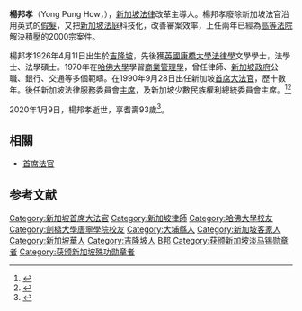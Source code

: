 {{Infobox person
| name        = 楊邦孝
| image = Yong Pung How at the ground-breaking ceremony for the new School of Law building, Singapore Management University - 20140120-01.jpg
| imagesize = 250px
| caption = 出席[[新加坡管理大學|新加坡管理大學]]法學院開學典禮的楊邦孝
| birth_date  = {{birth date|1926|4|11}}
| birth_place = {{flag|Federated Malay States}}[[雪蘭莪州|雪蘭莪州]][[吉隆坡|吉隆坡]]
| death_date  = {{death date and age|2020|1|9|1926|4|11}}
| death_place = {{SIN}}
| education   = [[康橋大學|康橋大學]]<br>[[哈佛大學|哈佛大學]]
| occupation  = 新加坡[[首席大法官|首席大法官]]（1990-2006），新加坡法律服務委員會[[主席|主席]]
| spouse      = Yong Wei Woo
| parents     = 
| awards      = 
}}
'''楊邦孝'''（Yong Pung How，{{bd|1926年|4月11日|2020年|1月9日|catIdx=Yong}}），[[新加坡|新加坡]][[法律|法律]]改革主導人。楊邦孝廢除新加坡法官沿用英式的[[假髮|假髮]]，又把[[新加坡法庭|新加坡法庭]]科技化，改善審案效率，上任兩年已經為[[高等法院_(新加坡)|高等法院]]解決積壓的2000宗案件。

楊邦孝1926年4月11日出生於[[吉隆坡|吉隆坡]]，先後獲[[英國|英國]][[康橋大學|康橋大學]][[法律學|法律學]]文學學士，法學士、法學碩士。1970年在[[哈佛大學|哈佛大學]]學習[[商業|商業]][[管理學|管理學]]，曾任律師、[[新加坡政府|新加坡政府]]公職、銀行、交通等多個範疇。在1990年9月28日出任新加坡[[首席大法官|首席大法官]]，歷十數年。後任新加坡法律服務委員會[[主席|主席]]，及新加坡少數民族權利總統委員會主席。<ref>{{Cite web |url=http://big5.china.com.cn/zhuanti2005/txt/2005-08/19/content_5945566.htm |title=新加坡楊邦孝首席大法官簡歷 |access-date=2007-07-18 |archive-date=2017-10-07 |archive-url=https://web.archive.org/web/20171007210224/http://big5.china.com.cn/zhuanti2005/txt/2005-08/19/content_5945566.htm |dead-url=no }}</ref><ref>{{Cite web |url=http://www.cnachinese.com/stories/singapore/view/51759/1/gb/.html |title=楊邦孝荣誉法学博士 |access-date=2007-07-18 |archive-url=https://web.archive.org/web/20070928150229/http://www.cnachinese.com/stories/singapore/view/51759/1/gb/.html |archive-date=2007-09-28 |dead-url=yes }}</ref>

2020年1月9日，楊邦孝逝世，享耆壽93歲<ref>{{cite news|url=https://www.straitstimes.com/singapore/former-chief-justice-yong-pung-how-dies-he-was-93?utm_source=Telegram&utm_medium=Social&utm_campaign=STTG|title=Singapore's former chief justice Yong Pung How dies, aged 93|publisher=The Straits Times|date=2020-01-09|accessdate=2020-01-09}}</ref>。

==相關==
* [[首席法官|首席法官]]

==参考文献==
<div class="references-small">
<references />
</div>
{{Authority control}}
{{DEFAULTSORT: Yong Pung How}}
[[Category:新加坡首席大法官|Category:新加坡首席大法官]]
[[Category:新加坡律師|Category:新加坡律師]]
[[Category:哈佛大學校友|Category:哈佛大學校友]]
[[Category:劍橋大學唐寧學院校友|Category:劍橋大學唐寧學院校友]]
[[Category:大埔縣人|Category:大埔縣人]]
[[Category:新加坡客家人|Category:新加坡客家人]]
[[Category:新加坡華人|Category:新加坡華人]]
[[Category:吉隆坡人|Category:吉隆坡人]]
[[Category:楊姓|B邦]]
[[Category:获颁新加坡淡马锡勋章者|Category:获颁新加坡淡马锡勋章者]]
[[Category:获颁新加坡殊功勋章者|Category:获颁新加坡殊功勋章者]]